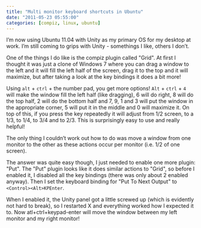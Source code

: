 ```yaml
---
title: "Multi monitor keyboard shortcuts in Ubuntu"
date: "2011-05-23 05:55:00"
categories: [compiz, linux, ubuntu]
---
```


I’m now using Ubuntu 11.04 with Unity as my primary OS for my desktop at work.
I’m still coming to grips with Unity - somethings I like, others I don’t.

One of the things I do like is the compiz plugin called "Grid". At first I
thought it was just a clone of Windows 7 where you can drag a window to the left
and it will fill the left half of the screen, drag it to the top and it will
maximize, but after taking a look at the key bindings it does a bit more!

Using `alt` + `ctrl` + the number pad, you get more options! `Alt` + `ctrl` +
`4` will make the window fill the left half (like dragging), 6 will do right, 8
will do the top half, 2 will do the bottom half and 7, 9, 1 and 3 will put the
window in the appropriate corner, 5 will put it in the middle and 0 will
maximize it. On top of this, if you press the key repeatedly it will adjust from
1/2 screen, to a 1/3, to 1/4, to 3/4 and to 2/3. This is surprisingly easy to
use and really helpful!

The only thing I couldn’t work out how to do was move a window from one monitor
to the other as these actions occur per monitor (i.e. 1/2 of one screen).

The answer was quite easy though, I just needed to enable one more plugin:
"Put". The "Put" plugin looks like it does similar actions to "Grid", so before
I enabled it, I disabled all the key bindings (there was only about 2 enabled
anyway). Then I set the keyboard binding for "Put To Next Output" to
`<Control><Alt>KPEnter`.

When I enabled it, the Unity panel got a little screwed up (which is evidently
not hard to break), so I restarted X and everything worked how I expected it to.
Now atl+ctrl+keypad-enter will move the window between my left monitor and my
right monitor!
